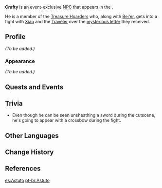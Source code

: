 {{Meta
<!-- REMOVE THIS TEMPLATE AFTER ADDING MISSING INFO -->
|missing_NPC_profile  = yes
}}
{{Character Infobox
|region           = Liyue
|location         = Liyue
|image            = NPC Crafty.png
|voiceEN          = [https://www.christianbanasvo.com/ Christian Banas]<ref>Twitter: [https://twitter.com/ChrisBanasJr/status/1360996730221649920 EN VA Self Announcement]</ref>
|type             = Event NPC
|affiliation      = Treasure Hoarders
}}
'''Crafty''' is an event-exclusive [[NPC]] that appears in the {{Quest|Currents Deep Beneath the Lanterns}}.

He is a member of the [[Treasure Hoarders]] who, along with [[Bei'er]], gets into a fight with [[Xiao]] and the [[Traveler]] over the [[Letter to the Treasure Hoarders|mysterious letter]] they received.

==Profile==
''(To be added.)''

===Appearance===
''(To be added.)''

==Quests and Events==
{{Quests and Events}}

==Trivia==
* Even though he can be seen unsheathing a sword during the cutscene, he's going to appear with a crossbow during the fight.

==Other Languages==
{{Other Languages
|default_hidden = 1
|en      = Crafty
|zhs     = 伶俐鬼
|zhs_rm  = Línglì Guǐ
|zht     = 伶俐鬼
|zht_rm  = Línglì Guǐ
|ja      = 利口者
|ja_rm   = Rikkomono
|ko      = 꾀쟁이
|ko_rm   = Kkoejaeng-i
|es      = Astuto
|fr      = Jo le rusé
|ru      = Хитрюга
|th      = Crafty
|vi      = Crafty
|de      = Schlitzohr
|id      = Crafty
|pt      = Astuto
}}

==Change History==
{{Change History|1.3}}

==References==
{{Reflist}}

[[es:Astuto]]
[[pt-br:Astuto]]